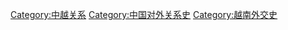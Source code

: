 [[Category:中越关系|Category:中越关系]]
[[Category:中国对外关系史|Category:中国对外关系史]]
[[Category:越南外交史|Category:越南外交史]]